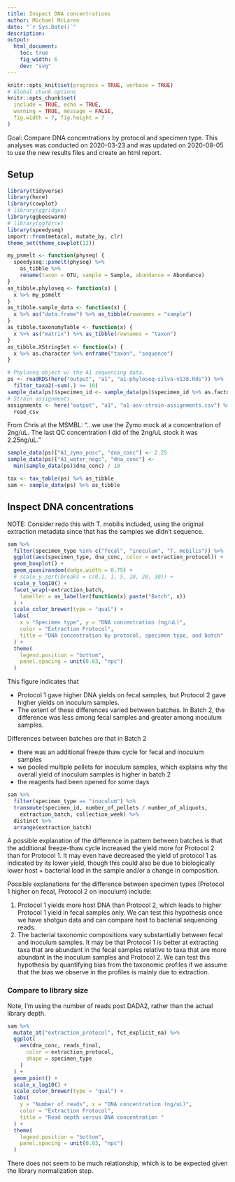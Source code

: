 ```yaml
---
title: Inspect DNA concentrations
author: Michael McLaren
date: "`r Sys.Date()`"
description:
output:
  html_document:
    toc: true
    fig_width: 6
    dev: "svg"
---
```


```r
knitr::opts_knit$set(progress = TRUE, verbose = TRUE)
# Global chunk options
knitr::opts_chunk$set(
  include = TRUE, echo = TRUE,
  warning = TRUE, message = FALSE, 
  fig.width = 7, fig.height = 7
)
```

Goal: Compare DNA concentrations by protocol and specimen type. This analyses
was conducted on 2020-03-23 and was updated on 2020-08-05 to use the new
results files and create an html report.

## Setup

```r
library(tidyverse)
library(here)
library(cowplot)
# library(ggridges)
library(ggbeeswarm)
# library(ggforce)
library(speedyseq)
import::from(metacal, mutate_by, clr)
theme_set(theme_cowplot(12))
```

```r
my_psmelt <- function(physeq) {
  speedyseq::psmelt(physeq) %>%
    as_tibble %>%
    rename(taxon = OTU, sample = Sample, abundance = Abundance)
}
as_tibble.phyloseq <- function(x) {
  x %>% my_psmelt
}
as_tibble.sample_data <- function(x) {
  x %>% as("data.frame") %>% as_tibble(rownames = "sample")
}
as_tibble.taxonomyTable <- function(x) {
  x %>% as("matrix") %>% as_tibble(rownames = "taxon")
}
as_tibble.XStringSet <- function(x) {
  x %>% as.character %>% enframe("taxon", "sequence")
}
```

```r
# Phyloseq object w/ the A1 sequencing data,
ps <- readRDS(here("output", "a1", "a1-phyloseq-silva-v138.Rds")) %>%
  filter_taxa2(~sum(.) >= 10)
sample_data(ps)$specimen_id <- sample_data(ps)$specimen_id %>% as.factor
# Strain assignments
assignments <- here("output", "a1", "a1-asv-strain-assignments.csv") %>%
  read_csv
```

From Chris at the MSMBL: "...we use the Zymo mock at a concentration of 2ng/uL.
The last QC concentration I did of the 2ng/uL stock it was 2.25ng/uL."

```r
sample_data(ps)["A1_zymo_posc", "dna_conc"] <- 2.25
sample_data(ps)["A1_water_negc", "dna_conc"] <- 
  min(sample_data(ps)$dna_conc) / 10
```

```r
tax <- tax_table(ps) %>% as_tibble
sam <- sample_data(ps) %>% as_tibble
```


## Inspect DNA concentrations

NOTE: Consider redo this with T. mobilis included, using the original
extraction metadata since that has the samples we didn't sequence.

```r
sam %>%
  filter(specimen_type %in% c("fecal", "inoculum", "T. mobilis")) %>%
  ggplot(aes(specimen_type, dna_conc, color = extraction_protocol)) +
  geom_boxplot() +
  geom_quasirandom(dodge.width = 0.75) +
  # scale_y_sqrt(breaks = c(0.1, 1, 5, 10, 20, 30)) +
  scale_y_log10() +
  facet_wrap(~extraction_batch,
    labeller = as_labeller(function(x) paste("Batch", x))
  ) +
  scale_color_brewer(type = "qual") +
  labs(
    x = "Specimen type", y = "DNA concentration (ng/uL)",
    color = "Extraction Protocol",
    title = "DNA concentration by protocol, specimen type, and batch"
  ) +
  theme(
    legend.position = "bottom",
    panel.spacing = unit(0.03, "npc")
  )
```

This figure indicates that 

* Protocol 1 gave higher DNA yields on fecal samples, but Protocol 2 gave
  higher yields on inoculum samples. 
* The extent of these differences varied between batches. In Batch 2, the
  difference was less among fecal samples and greater among inoculum samples.

Differences between batches are that in Batch 2 

* there was an additional freeze thaw cycle for fecal and inoculum samples
* we pooled multiple pellets for inoculum samples, which explains why the
  overall yield of inoculum samples is higher in batch 2 
* the reagents had been opened for some days

```r
sam %>%
  filter(specimen_type == "inoculum") %>%
  transmute(specimen_id, number_of_pellets / number_of_aliquots, 
    extraction_batch, collection_week) %>%
  distinct %>%
  arrange(extraction_batch)
```

A possible explanation of the difference in pattern between batches is that the
additional freeze-thaw cycle increased the yield more for Protocol 2 than for
Protocol 1. It may even have decreased the yield of protocol 1 as indicated by
its lower yield, though this could also be due to biologically lower host +
bacterial load in the sample and/or a change in composition.

Possible explanations for the difference between specimen types (Protocol 1
higher on fecal, Protocol 2 on inoculum) include:

1. Protocol 1 yields more host DNA than Protocol 2, which leads to higher
   Protocol 1 yield in fecal samples only. We can test this hypothesis once we
   have shotgun data and can compare host to bacterial sequencing reads.
2. The bacterial taxonomic compositions vary substantially between fecal and
   inoculum samples. It may be that Protocol 1 is better at extracting taxa
   that are abundant in the fecal samples relative to taxa that are more
   abundant in the inoculum samples and Protocol 2. We can test this hypothesis
   by quantifying bias from the taxonomic profiles if we assume that the bias
   we observe in the profiles is mainly due to extraction.

### Compare to library size

Note, I'm using the number of reads post DADA2, rather than the actual library
depth.

```r
sam %>%
  mutate_at("extraction_protocol", fct_explicit_na) %>%
  ggplot(
    aes(dna_conc, reads_final, 
      color = extraction_protocol,
      shape = specimen_type
    )
  ) +
  geom_point() +
  scale_x_log10() +
  scale_color_brewer(type = "qual") +
  labs(
    y = "Number of reads", x = "DNA concentration (ng/uL)",
    color = "Extraction Protocol",
    title = "Read depth versus DNA concentration "
  ) +
  theme(
    legend.position = "bottom",
    panel.spacing = unit(0.03, "npc")
  )
```

There does not seem to be much relationship, which is to be expected given the
library normalization step.
